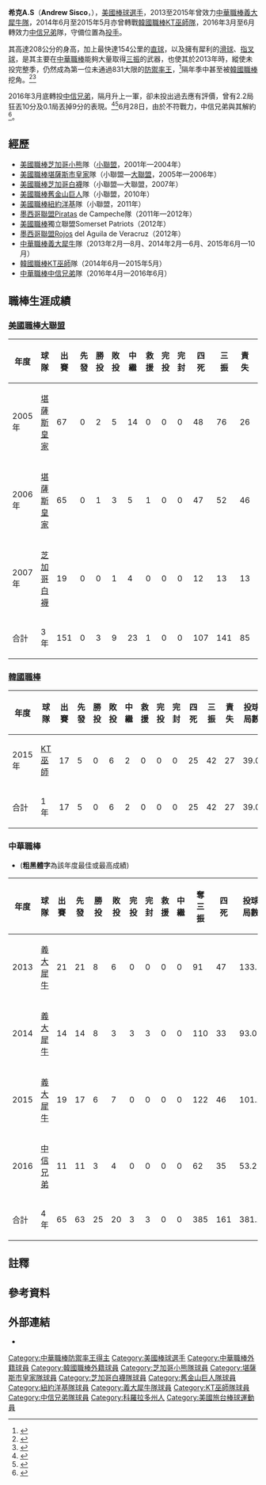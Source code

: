{{Infobox 中華職棒選手|
bgcolor1=|
bgcolor2=|
textcolor1=|
textcolor2=|
name=希克A.S|
image=|
birthdate={{birth_date_and_age|1983|1|13|mf=y}}|
birthplace={{USA}}[[科羅拉多州|科羅拉多州]]|
width=300px|
position=投手|
team=|
number=|
bats=左|
throws=左|
debutdate=3月31日|
debutyear=2013年|
debutteam=義大犀牛|
statyear=2016年6月26日|
stat1label=勝-敗|
stat1value=25－20|
stat2label=防禦率|
stat2value=3.73|
stat3label=三振|
stat3value=385|
|teams=<nowiki></nowiki>
*[[義大犀牛|義大犀牛]]（2013年、2014年、2015年）
*[[KT巫師|KT巫師]]（2014年—2015年）
*[[中信兄弟|中信兄弟]]（2016年4月—6月）
|awards=<nowiki></nowiki>
*[[中華職棒防禦率王|中華職棒防禦率王]]：2013
*[[中華職棒單月MVP|中華職棒單月MVP]]：2014/04
*[[中華職棒明星賽|中華職棒明星賽]]：2013
}}
'''希克A.S'''（'''Andrew Sisco'''，{{bd|1983年|1月13日|||catIdx=Sisco}}），[[美國|美國]][[棒球|棒球]][[运动员|選手]]，2013至2015年曾效力[[中華職棒|中華職棒]][[義大犀牛隊|義大犀牛隊]]，2014年6月至2015年5月亦曾轉戰[[韓國職棒|韓國職棒]][[KT巫師|KT巫師隊]]，2016年3月至6月轉效力[[中信兄弟|中信兄弟]]隊，守備位置為[[投手|投手]]。

其高達208公分的身高{{notetag|身高208公分（6呎10吋）與[[藍迪·強森|Randy Johnson]]、Chris Young並列大聯盟史上第二高，史上最高則為Jon Rauch（211公分）}}，加上最快達154公里的[[快速球|直球]]，以及擁有犀利的[[滑球|滑球]]、[[指叉球|指叉球]]，是其主要在[[中華職棒|中華職棒]]能夠大量取得[[三振|三振]]的武器，也使其於2013年時，縱使未投完整季，仍然成為第一位未通過831大限的[[防禦率王|防禦率王]]，<ref>{{Cite web |url=http://www.nownews.com/2013/08/27/341-2979369.htm |title=中華職棒／防禦率王希克　季中遭解約 |access-date=2014-03-11 |archive-date=2013-08-30 |archive-url=https://web.archive.org/web/20130830151610/http://www.nownews.com/2013/08/27/341-2979369.htm |dead-url=no }}</ref>隔年季中甚至被[[韓國職棒|韓國職棒]]挖角。<ref>{{Cite web |url=http://sports.ettoday.net/news/366698 |title=中職／希克確定去韓職　義大已註銷 |access-date=2016-06-28 |archive-date=2019-12-06 |archive-url=https://web.archive.org/web/20191206141047/https://sports.ettoday.net/news/366698 |dead-url=no }}</ref><ref>{{Cite web |url=http://sports.ettoday.net/news/366721 |title=中職／希克與韓職簽到明年　價碼是義大數倍 |access-date=2016-06-28 |archive-date=2019-12-06 |archive-url=https://web.archive.org/web/20191206153518/https://sports.ettoday.net/news/366721 |dead-url=no }}</ref>

2016年3月底轉投[[中信兄弟|中信兄弟]]，隔月升上一軍，卻未投出過去應有評價，曾有2.2局狂丟10分及0.1局丟掉9分的表現。<ref>{{Cite web |url=http://www.appledaily.com.tw/realtimenews/article/sports/20160428/848992/ |title=希克秒爆10分　中信：嘉義投手丘惹的禍 |access-date=2016-06-28 |archive-date=2016-08-13 |archive-url=https://web.archive.org/web/20160813062907/http://www.appledaily.com.tw/realtimenews/article/sports/20160428/848992/ |dead-url=no }}</ref><ref>{{Cite web |url=http://www.setn.com/News.aspx?NewsID=154253 |title=中職／中信希克0.1局遭打爆　鄭達鴻：看得出來他很自責 |access-date=2016-06-28 |archive-date=2017-01-10 |archive-url=https://web.archive.org/web/20170110141215/http://www.setn.com/News.aspx?NewsID=154253 |dead-url=no }}</ref>6月28日，由於不符戰力，中信兄弟與其解約<ref>{{Cite web |url=http://sports.ltn.com.tw/news/breakingnews/1744724 |title=中職》希克除役 中信登錄伍鐸 |access-date=2016-06-29 |archive-date=2019-12-06 |archive-url=https://web.archive.org/web/20191206121340/https://sports.ltn.com.tw/news/breakingnews/1744724 |dead-url=no }}</ref>。

==經歷==
*[[美國職棒|美國職棒]][[芝加哥小熊|芝加哥小熊]]隊（[[小聯盟|小聯盟]]，2001年—2004年）
*[[美國職棒|美國職棒]][[堪薩斯市皇家|堪薩斯市皇家]]隊（小聯盟—[[大聯盟|大聯盟]]，2005年—2006年）
*[[美國職棒|美國職棒]][[芝加哥白襪|芝加哥白襪]]隊（小聯盟—大聯盟，2007年）
*[[美國職棒|美國職棒]][[舊金山巨人|舊金山巨人]]隊（小聯盟，2010年）
*[[美國職棒|美國職棒]][[紐約洋基|紐約洋基]]隊（小聯盟，2011年）
*[[墨西哥聯盟|墨西哥聯盟]]Piratas de Campeche隊（2011年—2012年）
*[[美國職棒|美國職棒]]獨立聯盟Somerset Patriots（2012年）
*[[墨西哥聯盟|墨西哥聯盟]]Rojos del Aguila de Veracruz（2012年）
*[[中華職棒|中華職棒]][[義大犀牛|義大犀牛]]隊（2013年2月—8月、2014年2月—6月、2015年6月—10月）
*[[韓國職棒|韓國職棒]][[KT巫師|KT巫師]]隊（2014年6月—2015年5月）
*[[中華職棒|中華職棒]][[中信兄弟|中信兄弟]]隊（2016年4月—2016年6月）

==職棒生涯成績==
===[[美國職棒大聯盟|美國職棒大聯盟]]===
{|border=1 width="800px"
|- align="center"
!年度!!球隊!!出賽!!先發!!勝投!!敗投!!中繼!!救援!!完投!!完封!!四死!!三振!!責失!!投球局數!!自責分率!!被上壘率
|- align=middle
|2005年||[[堪薩斯皇家|堪薩斯皇家]]||67||0||2||5||14||0||0||0||48||76||26||75.1||3.11||1.46
|- align=middle
|2006年||[[堪薩斯皇家|堪薩斯皇家]]||65||0||1||3||5||1||0||0||47||52||46||58.1||7.10||1.82
|- align=middle
|2007年||[[芝加哥白襪|芝加哥白襪]]||19||0||0||1||4||0||0||0||12||13||13||14.0||8.36||2.14
|- align=middle style="color:white; background-color:#181ea5"
!合計!!3年!!151||0||3||9||23||1||0||0||107||141||85||147.2||5.18||1.67
|}

=== [[韓國職棒聯賽|韓國職棒]] ===
{|border=1 width="800px"
|- align="center"
!年度!!球隊!!出賽!!先發!!勝投!!敗投!!中繼!!救援!!完投!!完封!!四死!!三振!!責失!!投球局數!!自責分率!!被上壘率
|- align=middle
|2015年||[[KT巫師|KT巫師]]||17||5||0||6||2||0||0||0||25||42||27||39.0||6.23||1.74
|- align="middle" style="color:white; background-color:black"
!合計!!1年!!17||5||0||6||2||0||0||0||25||42||27||39.0||6.23||1.74
|}
===中華職棒===
*('''粗黑體字'''為該年度最佳或最高成績)
{|border=1 width="800px"
|- align="center"
!年度||球隊||出賽||先發||勝投||敗投||完投||完封||救援||中繼||奪三振||四死||投球局數||責失||防禦率
|- align=middle
|2013||[[義大犀牛|義大犀牛]]||21||21||8||6||0||0||0||0||91||47||133.1||40|||'''2.70'''
|- align=middle
|2014||[[義大犀牛|義大犀牛]]||14||14||8||3||3||3||0||0||110||33||93.0||22||2.13
|- align=middle
|2015||[[義大犀牛|義大犀牛]]||19||17||6||7||0||0||0||0||122||46||101.2||51||4.51
|- align=middle
|2016||[[中信兄弟|中信兄弟]]||11||11||3||4||0||0||0||0||62||35||53.2||45||7.55
|- align=middle style="color:black; background-color:yellow"
|合計||4年||65||63||25||20||3||3||0||0||385||161||381.2||158||3.73
|}

==註釋==
{{ReflistH}}
{{NoteFoot}}
{{ReflistF}}
==參考資料==
{{Reflist}}
==外部連結==
{{台灣棒球維基館|希克A.S}}
{{中華職棒球員資料|id=B0G9|name=希克}}
*{{Baseball-Reference|id=s/siscoan01|name=希克}}

{{DEFAULTSORT:Sisco}}
[[Category:中華職棒防禦率王得主|Category:中華職棒防禦率王得主]]
[[Category:美國棒球選手|Category:美國棒球選手]]
[[Category:中華職棒外籍球員|Category:中華職棒外籍球員]]
[[Category:韓國職棒外籍球員|Category:韓國職棒外籍球員]]
[[Category:芝加哥小熊隊球員|Category:芝加哥小熊隊球員]]
[[Category:堪薩斯市皇家隊球員|Category:堪薩斯市皇家隊球員]]
[[Category:芝加哥白襪隊球員|Category:芝加哥白襪隊球員]]
[[Category:舊金山巨人隊球員|Category:舊金山巨人隊球員]]
[[Category:紐約洋基隊球員|Category:紐約洋基隊球員]]
[[Category:義大犀牛隊球員|Category:義大犀牛隊球員]]
[[Category:KT巫師隊球員|Category:KT巫師隊球員]]
[[Category:中信兄弟隊球員|Category:中信兄弟隊球員]]
[[Category:科羅拉多州人|Category:科羅拉多州人]]
[[Category:美國旅台棒球運動員|Category:美國旅台棒球運動員]]